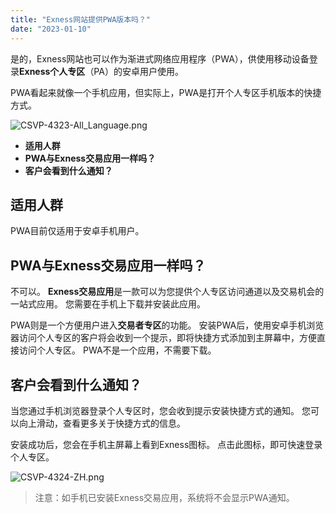 ```yaml
---
title: "Exness网站提供PWA版本吗？"
date: "2023-01-10"
---
```


<Ads></Ads> 

是的，Exness网站也可以作为渐进式网络应用程序（PWA），供使用移动设备登录**Exness个人专区**（PA）的安卓用户使用。

PWA看起来就像一个手机应用，但实际上，PWA是打开个人专区手机版本的快捷方式。

![CSVP-4323-All_Language.png](https://testingcf.jsdelivr.net/gh/jarlin8/OSS@main/exhelp/CSVP-4323-All_Language.png)

- **适用人群**
- **PWA与Exness交易应用一样吗？**
- **客户会看到什么通知？**

## 适用人群

PWA目前仅适用于安卓手机用户。

## PWA与Exness交易应用一样吗？

不可以。 **Exness交易应用**是一款可以为您提供个人专区访问通道以及交易机会的一站式应用。 您需要在手机上下载并安装此应用。

PWA则是一个方便用户进入**交易者专区**的功能。 安装PWA后，使用安卓手机浏览器访问个人专区的客户将会收到一个提示，即将快捷方式添加到主屏幕中，方便直接访问个人专区。 PWA不是一个应用，不需要下载。

## 客户会看到什么通知？

当您通过手机浏览器登录个人专区时，您会收到提示安装快捷方式的通知。 您可以向上滑动，查看更多关于快捷方式的信息。

安装成功后，您会在手机主屏幕上看到Exness图标。 点击此图标，即可快速登录个人专区。

![CSVP-4324-ZH.png](https://testingcf.jsdelivr.net/gh/jarlin8/OSS@main/exhelp/CSVP-4324-ZH.png)

> 注意：如手机已安装Exness交易应用，系统将不会显示PWA通知。

